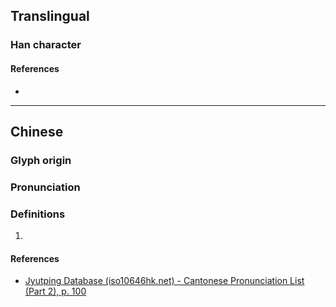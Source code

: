 {{character info}}
==Translingual==

===Han character===
{{Han char|rn=46|rad=山|as=11|sn=14|four=|canj=UHOO,XUHOO|ids=⿱山從}}

====References====
* {{Han ref|kx=0318.010|dkj=08382|dj=0618.240|hdz=10794.150|uh=5D78|ud=23928}}

----

==Chinese==
{{zh-forms|s=𡵝}}

===Glyph origin===
{{Han etym}}

===Pronunciation===
{{zh-pron
|m=zōng
|c=zung1
|mc=y
|oc=y
|cat=
}}

===Definitions===
{{zh-hanzi}}

# {{rfdef|zh}}

====References====
* [http://www.iso10646hk.net/jp/document/download.jsp Jyutping Database (iso10646hk.net) - Cantonese Pronunciation List (Part 2), p. 100]